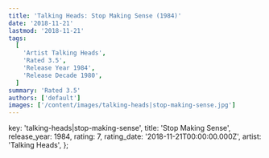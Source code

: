 ```yaml
---
title: 'Talking Heads: Stop Making Sense (1984)'
date: '2018-11-21'
lastmod: '2018-11-21'
tags:
  [
    'Artist Talking Heads',
    'Rated 3.5',
    'Release Year 1984',
    'Release Decade 1980',
  ]
summary: 'Rated 3.5'
authors: ['default']
images: ['/content/images/talking-heads|stop-making-sense.jpg']
---
```


  key: 'talking-heads|stop-making-sense',
  title: 'Stop Making Sense',
  release_year: 1984,
  rating: 7,
  rating_date: '2018-11-21T00:00:00.000Z',
  artist: 'Talking Heads',
};

<MusicRating data={data} />
